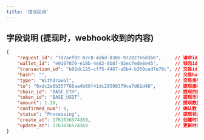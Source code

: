 ```yaml
---
title: '提现回调'
---
```


## 字段说明 (提现时，webhook收到的内容)

``` json
{
    "request_id": "7d7aef02-07c8-4ebd-830e-97282766d3b6",     // 请求id
    "wallet_id": "e9167870-e18b-4e82-8b87-92ec7ede8e45",      // 钱包id
    "transaction_id": "b02dc125-cf75-4487-a5b4-b350ced7e78c", // 交易id
    "hash": "",                                               // 交易hash
    "type": "Withdrawal",                                     // 交易类型
    "to": "0xdc2e6b357766aa4b66f41dc29598379ce7d61d46",       // 提现接收方的地址
    "chain_id": "BASE_ETH",                                   // 提现的链
    "token_id": "BASE_USDT",                                  // 提现币种的唯一标识
    "amount": 1.19,                                           // 提现数量
    "confirmed_num": 0,                                       // 确认数
    "status": "Processing",                                   // 提现状态
    "create_at": 1761036574369,                               // 创建时间
    "update_at": 1761036574369                                // 更新时间
}
```
